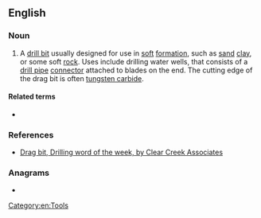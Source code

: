 ==English==

===Noun===
{{en-noun}}

# A [[drill bit]] usually designed for use in [[soft]] [[formation]], such as [[sand]] [[clay]], or some soft [[rock]]. Uses include drilling water wells, that consists of a [[drill pipe]] [[connector]] attached to blades on the end. The cutting edge of the drag bit is often [[tungsten carbide]].

====Related terms====
* {{l|en|chevron bit}}

===References===
* [https://web.archive.org/web/20071217034553/http://www.clearcreekassociates.com/wordarchive/dragbit.htm Drag bit, Drilling word of the week, by Clear Creek Associates]

===Anagrams===
* {{anagrams|en|a=abdgirt|dirtbag}}

[[Category:en:Tools]]